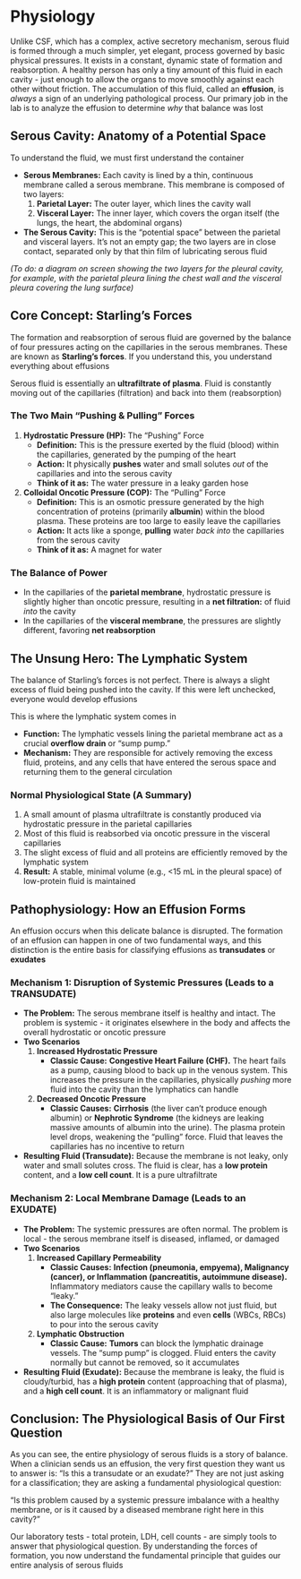 # Physiology {-}

Unlike CSF, which has a complex, active secretory mechanism, serous fluid is formed through a much simpler, yet elegant, process governed by basic physical pressures. It exists in a constant, dynamic state of formation and reabsorption. A healthy person has only a tiny amount of this fluid in each cavity - just enough to allow the organs to move smoothly against each other without friction. The accumulation of this fluid, called an **effusion**, is *always* a sign of an underlying pathological process. Our primary job in the lab is to analyze the effusion to determine *why* that balance was lost

## **Serous Cavity: Anatomy of a Potential Space** {-}

To understand the fluid, we must first understand the container

*   **Serous Membranes:** Each cavity is lined by a thin, continuous membrane called a serous membrane. This membrane is composed of two layers:
    1.  **Parietal Layer:** The outer layer, which lines the cavity wall
    2.  **Visceral Layer:** The inner layer, which covers the organ itself (the lungs, the heart, the abdominal organs)
*   **The Serous Cavity:** This is the "potential space" between the parietal and visceral layers. It's not an empty gap; the two layers are in close contact, separated only by that thin film of lubricating serous fluid

*(To do:  a diagram on screen showing the two layers for the pleural cavity, for example, with the parietal pleura lining the chest wall and the visceral pleura covering the lung surface)*

## **Core Concept: Starling's Forces** {-}

The formation and reabsorption of serous fluid are governed by the balance of four pressures acting on the capillaries in the serous membranes. These are known as **Starling's forces**. If you understand this, you understand everything about effusions

Serous fluid is essentially an **ultrafiltrate of plasma**. Fluid is constantly moving out of the capillaries (filtration) and back into them (reabsorption)

### **The Two Main "Pushing & Pulling" Forces** {-}

1.  **Hydrostatic Pressure (HP):** The "Pushing" Force
    *   **Definition:** This is the pressure exerted by the fluid (blood) within the capillaries, generated by the pumping of the heart
    *   **Action:** It physically **pushes** water and small solutes *out* of the capillaries and into the serous cavity
    *   **Think of it as:** The water pressure in a leaky garden hose

2.  **Colloidal Oncotic Pressure (COP):** The "Pulling" Force
    *   **Definition:** This is an osmotic pressure generated by the high concentration of proteins (primarily **albumin**) within the blood plasma. These proteins are too large to easily leave the capillaries
    *   **Action:** It acts like a sponge, **pulling** water *back into* the capillaries from the serous cavity
    *   **Think of it as:** A magnet for water

### **The Balance of Power** {-}

*   In the capillaries of the **parietal membrane**, hydrostatic pressure is slightly higher than oncotic pressure, resulting in a **net filtration:** of fluid *into* the cavity
*   In the capillaries of the **visceral membrane**, the pressures are slightly different, favoring **net reabsorption**

## **The Unsung Hero: The Lymphatic System** {-}

The balance of Starling's forces is not perfect. There is always a slight excess of fluid being pushed into the cavity. If this were left unchecked, everyone would develop effusions

This is where the lymphatic system comes in

*   **Function:** The lymphatic vessels lining the parietal membrane act as a crucial **overflow drain** or "sump pump."
*   **Mechanism:** They are responsible for actively removing the excess fluid, proteins, and any cells that have entered the serous space and returning them to the general circulation

### **Normal Physiological State (A Summary)** {-}

1.  A small amount of plasma ultrafiltrate is constantly produced via hydrostatic pressure in the parietal capillaries
2.  Most of this fluid is reabsorbed via oncotic pressure in the visceral capillaries
3.  The slight excess of fluid and all proteins are efficiently removed by the lymphatic system
4.  **Result:** A stable, minimal volume (e.g., <15 mL in the pleural space) of low-protein fluid is maintained

## **Pathophysiology: How an Effusion Forms** {-}

An effusion occurs when this delicate balance is disrupted. The formation of an effusion can happen in one of two fundamental ways, and this distinction is the entire basis for classifying effusions as **transudates** or **exudates**

### **Mechanism 1: Disruption of Systemic Pressures (Leads to a TRANSUDATE)** {-}

*   **The Problem:** The serous membrane itself is healthy and intact. The problem is systemic - it originates elsewhere in the body and affects the overall hydrostatic or oncotic pressure
*   **Two Scenarios**
    1.  **Increased Hydrostatic Pressure**
        *   **Classic Cause:** **Congestive Heart Failure (CHF).** The heart fails as a pump, causing blood to back up in the venous system. This increases the pressure in the capillaries, physically *pushing* more fluid into the cavity than the lymphatics can handle
    2.  **Decreased Oncotic Pressure**
        *   **Classic Causes:** **Cirrhosis** (the liver can't produce enough albumin) or **Nephrotic Syndrome** (the kidneys are leaking massive amounts of albumin into the urine). The plasma protein level drops, weakening the "pulling" force. Fluid that leaves the capillaries has no incentive to return
*   **Resulting Fluid (Transudate):** Because the membrane is not leaky, only water and small solutes cross. The fluid is clear, has a **low protein** content, and a **low cell count**. It is a pure ultrafiltrate

### **Mechanism 2: Local Membrane Damage (Leads to an EXUDATE)** {-}

*   **The Problem:** The systemic pressures are often normal. The problem is local - the serous membrane itself is diseased, inflamed, or damaged
*   **Two Scenarios**
    1.  **Increased Capillary Permeability**
        *   **Classic Causes:** **Infection (pneumonia, empyema), Malignancy (cancer), or Inflammation (pancreatitis, autoimmune disease).** Inflammatory mediators cause the capillary walls to become "leaky."
        *   **The Consequence:** The leaky vessels allow not just fluid, but also large molecules like **proteins** and even **cells** (WBCs, RBCs) to pour into the serous cavity
    2.  **Lymphatic Obstruction**
        *   **Classic Cause:** **Tumors** can block the lymphatic drainage vessels. The "sump pump" is clogged. Fluid enters the cavity normally but cannot be removed, so it accumulates
*   **Resulting Fluid (Exudate):** Because the membrane is leaky, the fluid is cloudy/turbid, has a **high protein** content (approaching that of plasma), and a **high cell count**. It is an inflammatory or malignant fluid

## **Conclusion: The Physiological Basis of Our First Question** {-}

As you can see, the entire physiology of serous fluids is a story of balance. When a clinician sends us an effusion, the very first question they want us to answer is: "Is this a transudate or an exudate?" They are not just asking for a classification; they are asking a fundamental physiological question:

"Is this problem caused by a systemic pressure imbalance with a healthy membrane, or is it caused by a diseased membrane right here in this cavity?"

Our laboratory tests - total protein, LDH, cell counts - are simply tools to answer that physiological question. By understanding the forces of formation, you now understand the fundamental principle that guides our entire analysis of serous fluids
